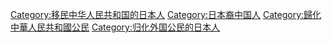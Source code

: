 [[Category:移民中华人民共和国的日本人|Category:移民中华人民共和国的日本人]]
[[Category:日本裔中国人|Category:日本裔中国人]]
[[Category:歸化中華人民共和國公民|Category:歸化中華人民共和國公民]]
[[Category:归化外国公民的日本人|Category:归化外国公民的日本人]]